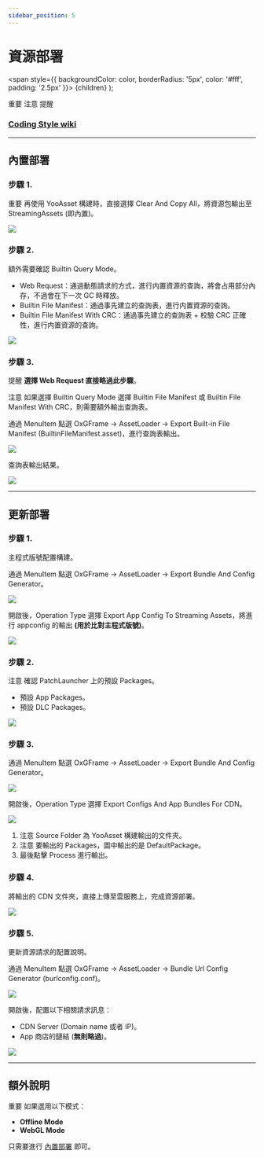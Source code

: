 ```yaml
---
sidebar_position: 5
---
```


# 資源部署

  <span
    style={{
      backgroundColor: color,
      borderRadius: '5px',
      color: '#fff',
      padding: '2.5px'
    }}>
    {children}
  </span>
);

<Highlight color="#ff2f00">重要</Highlight> <Highlight color="#0373fc">注意</Highlight> <Highlight color="#00d679">提醒</Highlight>

### [Coding Style wiki](https://github.com/michael811125/OxGFrame/wiki/Coding-Style)

---

## 內置部署

### 步驟 1.

<Highlight color="#ff2f00">重要</Highlight> 再使用 YooAsset 構建時，直接選擇 Clear And Copy All，將資源包輸出至 StreamingAssets (即內置)。

![](/img/assetloader/img_4.png)

### 步驟 2.

額外需要確認 Builtin Query Mode。

- Web Request：通過動態請求的方式，進行内置資源的查詢，將會占用部分內存，不過會在下一次 GC 時釋放。
- Builtin File Manifest：通過事先建立的查詢表，進行内置資源的查詢。
- Builtin File Manifest With CRC：通過事先建立的查詢表 + 校驗 CRC 正確性，進行内置資源的查詢。

![](/img/assetloader/img_13.png)

### 步驟 3.

<Highlight color="#00d679">提醒</Highlight> **選擇 Web Request 直接略過此步驟**。

<Highlight color="#0373fc">注意</Highlight> 如果選擇 Builtin Query Mode 選擇 Builtin File Manifest 或 Builtin File Manifest With CRC，則需要額外輸出查詢表。

通過 MenuItem 點選 OxGFrame -> AssetLoader -> Export Built-in File Manifest (BuiltinFileManifest.asset)，進行查詢表輸出。

![](/img/assetloader/img_14.png)

查詢表輸出結果。

![](/img/assetloader/img_15.png)

---

## 更新部署

### 步驟 1.

主程式版號配置構建。

通過 MenuItem 點選 OxGFrame -> AssetLoader -> Export Bundle And Config Generator。

![](/img/assetloader/img_9.png)

開啟後，Operation Type 選擇 Export App Config To Streaming Assets，將進行 appconfig 的輸出 **(用於比對主程式版號)**。

![](/img/assetloader/img_10.png)

### 步驟 2.

<Highlight color="#0373fc">注意</Highlight> 確認 PatchLauncher 上的預設 Packages。

- 預設 App Packages。
- 預設 DLC Packages。

![](/img/assetloader/img_8.png)

### 步驟 3.

通過 MenuItem 點選 OxGFrame -> AssetLoader -> Export Bundle And Config Generator。

![](/img/assetloader/img_9.png)

開啟後，Operation Type 選擇 Export Configs And App Bundles For CDN。

![](/img/assetloader/img_11.png)

1. <Highlight color="#0373fc">注意</Highlight> Source Folder 為 YooAsset 構建輸出的文件夾。
2. <Highlight color="#0373fc">注意</Highlight> 要輸出的 Packages，圖中輸出的是 DefaultPackage。
3. 最後點擊 Process 進行輸出。

### 步驟 4.

將輸出的 CDN 文件夾，直接上傳至雲服務上，完成資源部署。

![](/img/assetloader/img_12.png)

### 步驟 5.

更新資源請求的配置說明。

通過 MenuItem 點選 OxGFrame -> AssetLoader -> Bundle Url Config Generator (burlconfig.conf)。

![](/img/assetloader/img_23.png)

開啟後，配置以下相關請求訊息：
- CDN Server (Domain name 或者 IP)。
- App 商店的鏈結 (**無則略過**)。

![](/img/assetloader/img_22.png)

---

## 額外說明

<Highlight color="#ff2f00">重要</Highlight> 如果選用以下模式：

- **Offline Mode**
- **WebGL Mode**

只需要進行 [內置部署](#內置部署) 即可。



